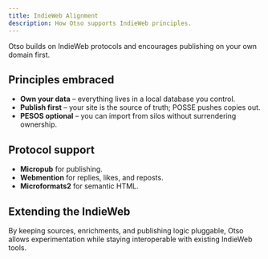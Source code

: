 ```yaml
---
title: IndieWeb Alignment
description: How Otso supports IndieWeb principles.
---
```


Otso builds on IndieWeb protocols and encourages publishing on your own domain first.

## Principles embraced

- **Own your data** – everything lives in a local database you control.
- **Publish first** – your site is the source of truth; POSSE pushes copies out.
- **PESOS optional** – you can import from silos without surrendering ownership.

## Protocol support

- **Micropub** for publishing.
- **Webmention** for replies, likes, and reposts.
- **Microformats2** for semantic HTML.

## Extending the IndieWeb

By keeping sources, enrichments, and publishing logic pluggable, Otso allows experimentation while staying interoperable with existing IndieWeb tools.


